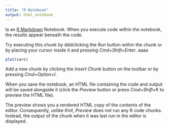 ```yaml
---
title: "R Notebook"
output: html_notebook
---
```


la an [R Markdown](http://rmarkdown.rstudio.com) Notebook. When you execute code within the notebook, the results appear beneath the code. 

Try executing this chunk by dddclicking the *Run* button within the chunk or by placing your cursor inside it and pressing *Cmd+Shift+Enter*. 
aaaa
```r
plot(cars)
```

Add a new chunk by clicking the *Insert Chunk* button on the toolbar or by pressing *Cmd+Option+I*.

When you save the notebook, an HTML file containing the code and output will be saved alongside it (click the *Preview* button or press *Cmd+Shift+K* to preview the HTML file). 

The preview shows you a rendered HTML copy of the contents of the editor. Consequently, unlike *Knit*, *Preview* does not run any R code chunks. Instead, the output of the chunk when it was last run in the editor is displayed.

